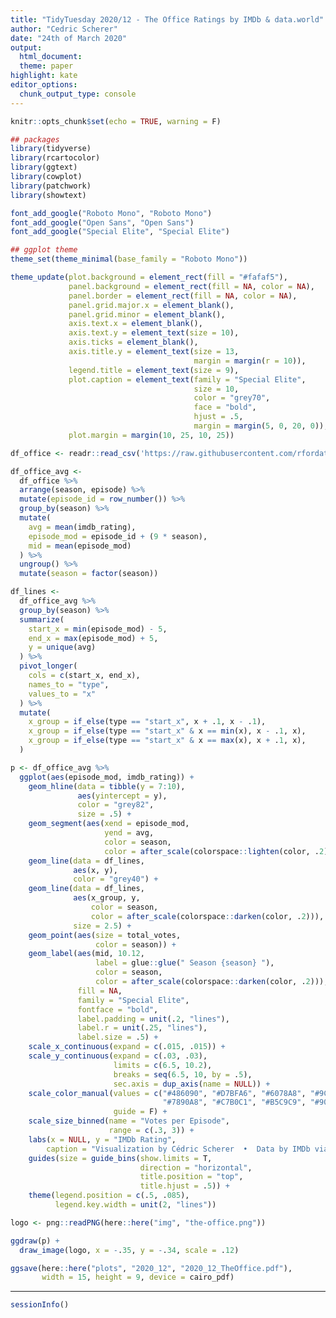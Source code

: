 ```yaml
---
title: "TidyTuesday 2020/12 - The Office Ratings by IMDb & data.world"
author: "Cedric Scherer"
date: "24th of March 2020"
output:
  html_document:
  theme: paper
highlight: kate
editor_options:
  chunk_output_type: console
---
```

  
```r
knitr::opts_chunk$set(echo = TRUE, warning = F)
```

```r
## packages
library(tidyverse)
library(rcartocolor)
library(ggtext)
library(cowplot)
library(patchwork)
library(showtext)

font_add_google("Roboto Mono", "Roboto Mono")
font_add_google("Open Sans", "Open Sans")
font_add_google("Special Elite", "Special Elite")

## ggplot theme
theme_set(theme_minimal(base_family = "Roboto Mono"))

theme_update(plot.background = element_rect(fill = "#fafaf5"),
             panel.background = element_rect(fill = NA, color = NA),
             panel.border = element_rect(fill = NA, color = NA),
             panel.grid.major.x = element_blank(),
             panel.grid.minor = element_blank(),
             axis.text.x = element_blank(),
             axis.text.y = element_text(size = 10),
             axis.ticks = element_blank(),
             axis.title.y = element_text(size = 13, 
                                         margin = margin(r = 10)),
             legend.title = element_text(size = 9),
             plot.caption = element_text(family = "Special Elite",
                                         size = 10,
                                         color = "grey70",
                                         face = "bold",
                                         hjust = .5,
                                         margin = margin(5, 0, 20, 0)),
             plot.margin = margin(10, 25, 10, 25))
```

```r
df_office <- readr::read_csv('https://raw.githubusercontent.com/rfordatascience/tidytuesday/master/data/2020/2020-03-17/office_ratings.csv')
```


```r
df_office_avg <-
  df_office %>% 
  arrange(season, episode) %>% 
  mutate(episode_id = row_number()) %>% 
  group_by(season) %>% 
  mutate(
    avg = mean(imdb_rating),
    episode_mod = episode_id + (9 * season),
    mid = mean(episode_mod)
  ) %>% 
  ungroup() %>% 
  mutate(season = factor(season))

df_lines <-
  df_office_avg %>% 
  group_by(season) %>% 
  summarize(
    start_x = min(episode_mod) - 5,
    end_x = max(episode_mod) + 5,
    y = unique(avg)
  ) %>% 
  pivot_longer(
    cols = c(start_x, end_x),
    names_to = "type",
    values_to = "x"
  ) %>% 
  mutate(
    x_group = if_else(type == "start_x", x + .1, x - .1),
    x_group = if_else(type == "start_x" & x == min(x), x - .1, x),
    x_group = if_else(type == "start_x" & x == max(x), x + .1, x),
  )
```


```r
p <- df_office_avg %>% 
  ggplot(aes(episode_mod, imdb_rating)) +
    geom_hline(data = tibble(y = 7:10),
               aes(yintercept = y),
               color = "grey82",
               size = .5) +
    geom_segment(aes(xend = episode_mod,
                     yend = avg, 
                     color = season, 
                     color = after_scale(colorspace::lighten(color, .2)))) +
    geom_line(data = df_lines,
              aes(x, y),
              color = "grey40") +
    geom_line(data = df_lines,
              aes(x_group, y, 
                  color = season, 
                  color = after_scale(colorspace::darken(color, .2))),
              size = 2.5) +
    geom_point(aes(size = total_votes,
                   color = season)) +
    geom_label(aes(mid, 10.12,
                   label = glue::glue(" Season {season} "),
                   color = season, 
                   color = after_scale(colorspace::darken(color, .2))),
               fill = NA,
               family = "Special Elite",
               fontface = "bold",
               label.padding = unit(.2, "lines"),
               label.r = unit(.25, "lines"),
               label.size = .5) +
    scale_x_continuous(expand = c(.015, .015)) +
    scale_y_continuous(expand = c(.03, .03),
                       limits = c(6.5, 10.2),
                       breaks = seq(6.5, 10, by = .5),
                       sec.axis = dup_axis(name = NULL)) +
    scale_color_manual(values = c("#486090", "#D7BFA6", "#6078A8", "#9CCCCC", 
                                  "#7890A8", "#C7B0C1", "#B5C9C9", "#90A8C0", "#A8A890"),
                       guide = F) +
    scale_size_binned(name = "Votes per Episode",
                      range = c(.3, 3)) +
    labs(x = NULL, y = "IMDb Rating",
        caption = "Visualization by Cédric Scherer  •  Data by IMDb via data.world  •  Fanart Logo by ArieS") +
    guides(size = guide_bins(show.limits = T,
                             direction = "horizontal",
                             title.position = "top",
                             title.hjust = .5)) +
    theme(legend.position = c(.5, .085), 
          legend.key.width = unit(2, "lines"))

logo <- png::readPNG(here::here("img", "the-office.png"))

ggdraw(p) +
  draw_image(logo, x = -.35, y = -.34, scale = .12)

ggsave(here::here("plots", "2020_12", "2020_12_TheOffice.pdf"), 
       width = 15, height = 9, device = cairo_pdf) 
```


***

```r
sessionInfo()
```

